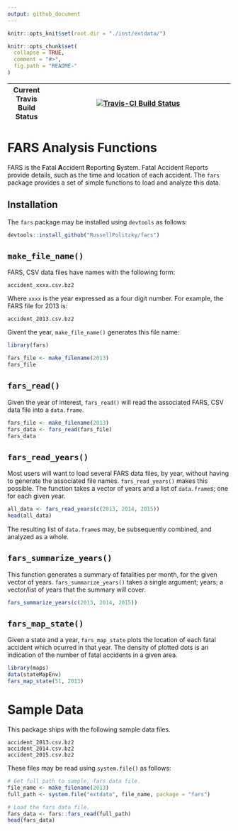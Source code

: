 ```yaml
---
output: github_document
---
```


<!-- README.md is generated from README.Rmd. Please edit that file -->

```r
knitr::opts_knit$set(root.dir = "./inst/extdata/") 
```

```r
knitr::opts_chunk$set(
  collapse = TRUE,
  comment = "#>",
  fig.path = "README-"
)
```
| Current Travis Build Status | [![Travis-CI Build Status](https://travis-ci.org/RussellPolitzky/fars.svg?branch=master)](https://travis-ci.org/RussellPolitzky/fars) |
|-----------------------------|---------------------------------------------------------------------------------------------------------------------------------------|

# FARS Analysis Functions

FARS is the **F**atal **A**ccident **R**eporting **S**ystem.  Fatal Accident Reports provide details, such as the time and location of each accident.  The `fars` package provides a set of simple functions to load and analyze this data.

## Installation

The `fars` package may be installed using `devtools` as follows:

```r
devtools::install_github("RussellPolitzky/fars")
```

## `make_file_name()`

FARS, CSV data files have names with the following form:

    accident_xxxx.csv.bz2

Where `xxxx` is the year expressed as a four digit number.  For example, the FARS file for 2013 is:

    accident_2013.csv.bz2

Givent the year, `make_file_name()` generates this file name:

```r
library(fars)

fars_file <- make_filename(2013)
fars_file
```

## `fars_read()`

Given the year of interest, `fars_read()` will read the associated FARS, CSV data file into a `data.frame`.




```r
fars_file <- make_filename(2013)
fars_data <- fars_read(fars_file)
fars_data
```

## `fars_read_years()`

Most users will want to load several FARS data files, by year, without having to generate the associated file names.  `fars_read_years()` makes this possible.  The function takes a vector of years and a list of `data.frame`s; one for each given year.

```r
all_data <- fars_read_years(c(2013, 2014, 2015))
head(all_data)
```

The resulting list of `data.frame`s may, be subsequently combined, and analyzed as a whole.

## `fars_summarize_years()`

This function generates a summary of fatalities per month, for the given vector of years. `fars_summarize_years()` takes a single argument; years; a vector/list of years that the summary will cover.

```r
fars_summarize_years(c(2013, 2014, 2015))
```

## `fars_map_state()`

Given a state and a year, `fars_map_state` plots the location of each fatal accident which ocurred in that year.  The density of plotted dots is an indication of the number of fatal accidents in a given area.

```r
library(maps)
data(stateMapEnv)
fars_map_state(51, 2013)
```

# Sample Data

This package ships with the following sample data files.

    accident_2013.csv.bz2
    accident_2014.csv.bz2
    accident_2015.csv.bz2

These files may be read using `system.file()` as follows:

```r
# Get full path to sample, fars data file.
file_name <- make_filename(2013)
full_path <- system.file("extdata", file_name, package = "fars")

# Load the fars data file.
fars_data <- fars::fars_read(full_path)
head(fars_data)
```
